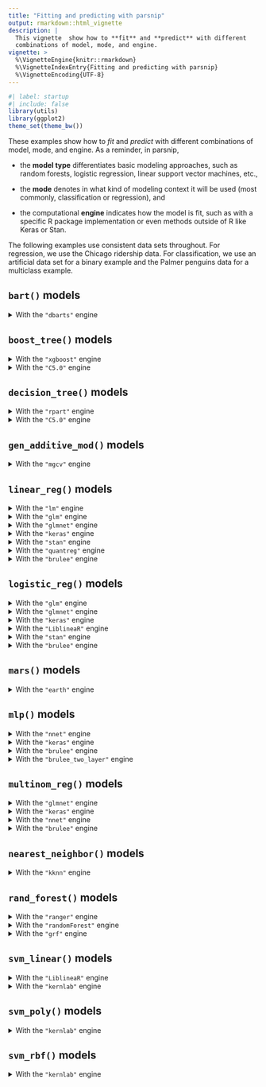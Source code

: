 ```yaml
---
title: "Fitting and predicting with parsnip"
output: rmarkdown::html_vignette
description: |
  This vignette  show how to **fit** and **predict** with different 
  combinations of model, mode, and engine.
vignette: >
  %\VignetteEngine{knitr::rmarkdown}
  %\VignetteIndexEntry{Fitting and predicting with parsnip}
  %\VignetteEncoding{UTF-8}
---
```


```r
#| label: startup
#| include: false
library(utils)
library(ggplot2)
theme_set(theme_bw())
```

These examples show how to *fit* and *predict* with different combinations of model, mode, and engine. As a reminder, in parsnip, 

- the **model type** differentiates basic modeling approaches, such as random forests, logistic regression, linear support vector machines, etc.,

- the **mode** denotes in what kind of modeling context it will be used (most commonly, classification or regression), and

- the computational **engine** indicates how the model is fit, such as with a specific R package implementation or even methods outside of R like Keras or Stan.

The following examples use consistent data sets throughout. For regression, we use the Chicago ridership data. For classification, we use an artificial data set for a binary example and the Palmer penguins data for a multiclass example.


## `bart()` models

  <details id="bart-dbarts"> 
  
  <summary>With the `"dbarts"` engine</summary>
  
  <h3>Regression Example (`dbarts`)</h3>

  ```r
  #| echo: false
  knitr::spin_child("template-reg-chicago.R")
  ```

  We can define the model with specific parameters:

  ```r
  bt_reg_spec <- 
    bart(trees = 15) |> 
    # This model can be used for classification or regression, so set mode
    set_mode("regression") |> 
    set_engine("dbarts")
  bt_reg_spec
  ```

  Now we create the model fit object:

  ```r
  set.seed(1)
  bt_reg_fit <- bt_reg_spec |> fit(ridership ~ ., data = Chicago_train)
  bt_reg_fit
  ```

  The holdout data can be predicted:

  ```r
  predict(bt_reg_fit, Chicago_test)
  ```


  <h3>Classification Example (`dbarts`)</h3>

  ```r
  #| echo: false
  knitr::spin_child("template-cls-two-class.R")
  ```

  We can define the model with specific parameters:

  ```r
  bt_cls_spec <- 
    bart(trees = 15) |> 
    # This model can be used for classification or regression, so set mode
    set_mode("classification") |> 
    set_engine("dbarts")
  bt_cls_spec
  ```

  Now we create the model fit object:

  ```r
  set.seed(1)
  bt_cls_fit <- bt_cls_spec |> fit(Class ~ ., data = data_train)
  bt_cls_fit
  ```

  The holdout data can be predicted for both hard class predictions and probabilities. We'll bind these together into one tibble:

  ```r
  bind_cols(
    predict(bt_cls_fit, data_test),
    predict(bt_cls_fit, data_test, type = "prob")
  )
  ```
    
  </details>


## `boost_tree()` models

  <details id="boost-tree-xgboost"> 
  
  <summary>With the `"xgboost"` engine</summary>
  
  <h3>Regression Example (`xgboost`)</h3>

  ```r
  #| echo: false
  knitr::spin_child("template-reg-chicago.R")
  ```

  We can define the model with specific parameters:

  ```r
  bt_reg_spec <- 
    boost_tree(trees = 15) |> 
    # This model can be used for classification or regression, so set mode
    set_mode("regression") |> 
    set_engine("xgboost")
  bt_reg_spec
  ```

  Now we create the model fit object:

  ```r
  set.seed(1)
  bt_reg_fit <- bt_reg_spec |> fit(ridership ~ ., data = Chicago_train)
  bt_reg_fit
  ```

  The holdout data can be predicted:

  ```r
  predict(bt_reg_fit, Chicago_test)
  ```


  <h3>Classification Example (`xgboost`)</h3>

  ```r
  #| echo: false
  knitr::spin_child("template-cls-two-class.R")
  ```

  We can define the model with specific parameters:

  ```r
  bt_cls_spec <- 
    boost_tree(trees = 15) |> 
    # This model can be used for classification or regression, so set mode
    set_mode("classification") |> 
    set_engine("xgboost")
  bt_cls_spec
  ```

  Now we create the model fit object:

  ```r
  set.seed(1)
  bt_cls_fit <- bt_cls_spec |> fit(Class ~ ., data = data_train)
  bt_cls_fit
  ```

  The holdout data can be predicted for both hard class predictions and probabilities. We'll bind these together into one tibble:

  ```r
  bind_cols(
    predict(bt_cls_fit, data_test),
    predict(bt_cls_fit, data_test, type = "prob")
  )
  ```
    
  </details>


  <details id="boost-tree-C5.0"> 
  
  <summary>With the `"C5.0"` engine</summary>

  <h3>Classification Example (`C5.0`)</h3>

  ```r
  #| echo: false
  knitr::spin_child("template-cls-two-class.R")
  ```

  We can define the model with specific parameters:

  ```r
  bt_cls_spec <- 
    boost_tree(trees = 15) |> 
    set_mode("classification") |> 
    set_engine("C5.0")
  bt_cls_spec
  ```

  Now we create the model fit object:

  ```r
  set.seed(1)
  bt_cls_fit <- bt_cls_spec |> fit(Class ~ ., data = data_train)
  bt_cls_fit
  ```

  The holdout data can be predicted for both hard class predictions and probabilities. We'll bind these together into one tibble:

  ```r
  bind_cols(
    predict(bt_cls_fit, data_test),
    predict(bt_cls_fit, data_test, type = "prob")
  )
  ```
    
  </details>  
  
  
## `decision_tree()` models

  <details id="decision-tree-rpart"> 
  
  <summary>With the `"rpart"` engine</summary>
  
  <h3>Regression Example (`rpart`)</h3>

  ```r
  #| echo: false
  knitr::spin_child("template-reg-chicago.R")
  ```

  We can define the model with specific parameters:

  ```r
  dt_reg_spec <- 
    decision_tree(tree_depth = 30) |> 
    # This model can be used for classification or regression, so set mode
    set_mode("regression") |> 
    set_engine("rpart")
  dt_reg_spec
  ```

  Now we create the model fit object:

  ```r
  set.seed(1)
  dt_reg_fit <- dt_reg_spec |> fit(ridership ~ ., data = Chicago_train)
  dt_reg_fit
  ```

  The holdout data can be predicted:

  ```r
  predict(dt_reg_fit, Chicago_test)
  ```


  <h3>Classification Example (`rpart`)</h3>

  ```r
  #| echo: false
  knitr::spin_child("template-cls-two-class.R")
  ```

  We can define the model with specific parameters:

  ```r
  dt_cls_spec <- 
    decision_tree(tree_depth = 30) |> 
    # This model can be used for classification or regression, so set mode
    set_mode("classification") |> 
    set_engine("rpart")
  dt_cls_spec
  ```

  Now we create the model fit object:

  ```r
  set.seed(1)
  dt_cls_fit <- dt_cls_spec |> fit(Class ~ ., data = data_train)
  dt_cls_fit
  ```

  The holdout data can be predicted for both hard class predictions and probabilities. We'll bind these together into one tibble:

  ```r
  bind_cols(
    predict(dt_cls_fit, data_test),
    predict(dt_cls_fit, data_test, type = "prob")
  )
  ```
    
  </details>
  
  
  <details id="decision-tree-C5.0"> 
  
  <summary>With the `"C5.0"` engine</summary>
  
  <h3>Classification Example (`C5.0`)</h3>

  ```r
  #| echo: false
  knitr::spin_child("template-cls-two-class.R")
  ```

  We can define the model with specific parameters:

  ```r
  dt_cls_spec <- 
    decision_tree(min_n = 2) |> 
    set_mode("classification") |> 
    set_engine("C5.0")
  dt_cls_spec
  ```

  Now we create the model fit object:

  ```r
  set.seed(1)
  dt_cls_fit <- dt_cls_spec |> fit(Class ~ ., data = data_train)
  dt_cls_fit
  ```

  The holdout data can be predicted for both hard class predictions and probabilities. We'll bind these together into one tibble:

  ```r
  bind_cols(
    predict(dt_cls_fit, data_test),
    predict(dt_cls_fit, data_test, type = "prob")
  )
  ```
    
  </details>

## `gen_additive_mod()` models

  <details id="gen-additive-mod-mgcv"> 
  
  <summary>With the `"mgcv"` engine</summary>
  
  <h3>Regression Example (`mgcv`)</h3>

  ```r
  #| echo: false
  knitr::spin_child("template-reg-chicago.R")
  ```

  We can define the model with specific parameters:

  ```r
  gam_reg_spec <- 
    gen_additive_mod(select_features = FALSE, adjust_deg_free = 10) |> 
    # This model can be used for classification or regression, so set mode
    set_mode("regression") |> 
    set_engine("mgcv")
  gam_reg_spec
  ```

  Now we create the model fit object:

  ```r
  set.seed(1)
  gam_reg_fit <- gam_reg_spec |> 
    fit(ridership ~ Clark_Lake + Quincy_Wells, data = Chicago_train)
  gam_reg_fit
  ```

  The holdout data can be predicted:

  ```r
  predict(gam_reg_fit, Chicago_test)
  ```


  <h3>Classification Example (`mgcv`)</h3>

  ```r
  #| echo: false
  knitr::spin_child("template-cls-two-class.R")
  ```

  We can define the model with specific parameters:

  ```r
  gam_cls_spec <- 
    gen_additive_mod(select_features = FALSE, adjust_deg_free = 10) |> 
    # This model can be used for classification or regression, so set mode
    set_mode("classification") |> 
    set_engine("mgcv")
  gam_cls_spec
  ```

  Now we create the model fit object:

  ```r
  set.seed(1)
  gam_cls_fit <- gam_cls_spec |> fit(Class ~ A + B, data = data_train)
  gam_cls_fit
  ```

  The holdout data can be predicted for both hard class predictions and probabilities. We'll bind these together into one tibble:

  ```r
  bind_cols(
    predict(gam_cls_fit, data_test),
    predict(gam_cls_fit, data_test, type = "prob")
  )
  ```
    
  </details>

  
## `linear_reg()` models

  <details id="linear-reg-lm"> 
  
  <summary>With the `"lm"` engine</summary>
  
  <h3>Regression Example (`lm`)</h3>

  ```r
  #| echo: false
  knitr::spin_child("template-reg-chicago.R")
  ```

  We can define the model with specific parameters:

  ```r
  linreg_reg_spec <- 
    linear_reg() |> 
    set_engine("lm")
  linreg_reg_spec
  ```

  Now we create the model fit object:

  ```r
  set.seed(1)
  linreg_reg_fit <- linreg_reg_spec |> fit(ridership ~ ., data = Chicago_train)
  linreg_reg_fit
  ```

  The holdout data can be predicted:

  ```r
  predict(linreg_reg_fit, Chicago_test)
  ```
    
  </details>

  <details id="linear-reg-glm"> 
  
  <summary>With the `"glm"` engine</summary>
  
  <h3>Regression Example (`glm`)</h3>

  ```r
  #| echo: false
  knitr::spin_child("template-reg-chicago.R")
  ```

  We can define the model with specific parameters:

  ```r
  linreg_reg_spec <- 
    linear_reg() |> 
    set_engine("glm")
  linreg_reg_spec
  ```

  Now we create the model fit object:

  ```r
  set.seed(1)
  linreg_reg_fit <- linreg_reg_spec |> fit(ridership ~ ., data = Chicago_train)
  linreg_reg_fit
  ```

  The holdout data can be predicted:

  ```r
  predict(linreg_reg_fit, Chicago_test)
  ```
    
  </details>

  <details id="linear-reg-glmnet"> 
  
  <summary>With the `"glmnet"` engine</summary>

  <h3>Regression Example (`glmnet`)</h3>

  ```r
  #| echo: false
  knitr::spin_child("template-reg-chicago.R")
  ```

  We can define the model with specific parameters:

  ```r
  linreg_reg_spec <- 
    linear_reg(penalty = 0.1) |> 
    set_engine("glmnet")
  linreg_reg_spec
  ```

  Now we create the model fit object:

  ```r
  set.seed(1)
  linreg_reg_fit <- linreg_reg_spec |> fit(ridership ~ ., data = Chicago_train)
  linreg_reg_fit
  ```

  The holdout data can be predicted:

  ```r
  predict(linreg_reg_fit, Chicago_test)
  ```
    
  </details>


  <details id="linear-reg-keras"> 
  
  <summary>With the `"keras"` engine</summary>
  
  <h3>Regression Example (`keras`)</h3>

  ```r
  #| echo: false
  knitr::spin_child("template-reg-chicago.R")
  ```

  We can define the model with specific parameters:

  ```r
  linreg_reg_spec <- 
    linear_reg(penalty = 0.1) |> 
    set_engine("keras")
  linreg_reg_spec
  ```

  Now we create the model fit object:

  ```r
  set.seed(1)
  linreg_reg_fit <- linreg_reg_spec |> fit(ridership ~ ., data = Chicago_train)
  linreg_reg_fit
  ```

  The holdout data can be predicted:

  ```r
  predict(linreg_reg_fit, Chicago_test)
  ```
    
  </details>


  <details id="linear-reg-stan"> 
  
  <summary>With the `"stan"` engine</summary>
  
  <h3>Regression Example (`stan`)</h3>

  ```r
  #| echo: false
  knitr::spin_child("template-reg-chicago.R")
  ```

  We can define the model with specific parameters:

  ```r
  linreg_reg_spec <- 
    linear_reg() |> 
    set_engine("stan")
  linreg_reg_spec
  ```

  Now we create the model fit object:

  ```r
  set.seed(1)
  linreg_reg_fit <- linreg_reg_spec |> fit(ridership ~ ., data = Chicago_train)
  linreg_reg_fit
  ```

  The holdout data can be predicted:

  ```r
  predict(linreg_reg_fit, Chicago_test)
  ```
    
  </details>

  <details id="linear-reg-quantreg"> 
  
  <summary>With the `"quantreg"` engine</summary>
  
  <h3>Quantile regression Example (`quantreg`)</h3>

  ```r
  #| echo: false
  knitr::spin_child("template-reg-sacramento.R")
  ```

  We can define the model but should set the model mode. Also, for these models the levels of the distirunbtion that we would like to predict need to specified with the mode using the `quantile_levels` argument. Let's predict the 0.25, 0.50, and 0.75 quantiles:

  ```r
  linreg_quant_spec <- 
    linear_reg() |> 
    set_engine("quantreg") |> 
    set_mode("quantile regression", quantile_levels = (1:3) / 4)
  linreg_quant_spec
  ```

  Now we create the model fit object:

  ```r
  set.seed(1)
  linreg_quant_fit <- linreg_quant_spec |> fit(price ~ sqft, data = sac_train)
  linreg_quant_fit
  ```

  The holdout data can be predicted:

  ```r
  quant_pred <- predict(linreg_quant_fit, sac_test)
  quant_pred
  ```
  
  `.pred_quantile` is a vector type that contains all of the quartile predictions for each row.  You can convert this to a rectangular data set using either of: 
  
  ```r
  as.matrix(quant_pred$.pred_quantile)
  
  # or 
  as_tibble(quant_pred$.pred_quantile)
  ```
  
  </details>

  <details id="linear-reg-brulee"> 
  
  <summary>With the `"brulee"` engine</summary>
  
  <h3>Regression Example (`brulee`)</h3>

  ```r
  #| echo: false
  knitr::spin_child("template-reg-chicago.R")
  ```

  We can define the model with specific parameters:

  ```r
  linreg_reg_spec <- 
    linear_reg() |> 
    set_engine("brulee")
  linreg_reg_spec
  ```

  Now we create the model fit object:

  ```r
  set.seed(1)
  linreg_reg_fit <- linreg_reg_spec |> fit(ridership ~ ., data = Chicago_train)
  linreg_reg_fit
  ```

  The holdout data can be predicted:

  ```r
  predict(linreg_reg_fit, Chicago_test)
  ```
    
  </details>
  
## `logistic_reg()` models

  <details id="logistic-reg-glm"> 
  
  <summary>With the `"glm"` engine</summary>
  
  <h3>Classification Example (`glm`)</h3>

  ```r
  #| echo: false
  knitr::spin_child("template-cls-two-class.R")
  ```

  We can define the model with specific parameters:

  ```r
  logreg_cls_spec <- 
    logistic_reg() |> 
    set_engine("glm")
  logreg_cls_spec
  ```

  Now we create the model fit object:

  ```r
  set.seed(1)
  logreg_cls_fit <- logreg_cls_spec |> fit(Class ~ ., data = data_train)
  logreg_cls_fit
  ```

  The holdout data can be predicted for both hard class predictions and probabilities. We'll bind these together into one tibble:

  ```r
  bind_cols(
    predict(logreg_cls_fit, data_test),
    predict(logreg_cls_fit, data_test, type = "prob")
  )
  ```
    
  </details>
  
  
  <details id="logistic-reg-glmnet"> 
  
  <summary>With the `"glmnet"` engine</summary>

  <h3>Classification Example (`glmnet`)</h3>

  ```r
  #| echo: false
  knitr::spin_child("template-cls-two-class.R")
  ```

  We can define the model with specific parameters:

  ```r
  logreg_cls_spec <- 
    logistic_reg(penalty = 0.1) |> 
    set_engine("glmnet")
  logreg_cls_spec
  ```

  Now we create the model fit object:

  ```r
  set.seed(1)
  logreg_cls_fit <- logreg_cls_spec |> fit(Class ~ ., data = data_train)
  logreg_cls_fit
  ```

  The holdout data can be predicted for both hard class predictions and probabilities. We'll bind these together into one tibble:

  ```r
  bind_cols(
    predict(logreg_cls_fit, data_test),
    predict(logreg_cls_fit, data_test, type = "prob")
  )
  ```
    
  </details>
  
  
  <details id="logistic-reg-keras"> 
  
  <summary>With the `"keras"` engine</summary>

  <h3>Classification Example (`keras`)</h3>

  ```r
  #| echo: false
  knitr::spin_child("template-cls-two-class.R")
  ```

  We can define the model with specific parameters:

  ```r
  logreg_cls_spec <- 
    logistic_reg(penalty = 0.1) |> 
    set_engine("keras")
  logreg_cls_spec
  ```

  Now we create the model fit object:

  ```r
  set.seed(1)
  logreg_cls_fit <- logreg_cls_spec |> fit(Class ~ ., data = data_train)
  logreg_cls_fit
  ```

  The holdout data can be predicted for both hard class predictions and probabilities. We'll bind these together into one tibble:

  ```r
  bind_cols(
    predict(logreg_cls_fit, data_test),
    predict(logreg_cls_fit, data_test, type = "prob")
  )
  ```
    
  </details>


  <details id="logistic-reg-LiblineaR"> 
  
  <summary>With the `"LiblineaR"` engine</summary>

  <h3>Classification Example (`LiblineaR`)</h3>

  ```r
  #| echo: false
  knitr::spin_child("template-cls-two-class.R")
  ```

  We can define the model with specific parameters:

  ```r
  logreg_cls_spec <- 
    logistic_reg(penalty = 0.1) |> 
    set_engine("LiblineaR")
  logreg_cls_spec
  ```

  Now we create the model fit object:

  ```r
  set.seed(1)
  logreg_cls_fit <- logreg_cls_spec |> fit(Class ~ ., data = data_train)
  logreg_cls_fit
  ```

  The holdout data can be predicted for both hard class predictions and probabilities. We'll bind these together into one tibble:

  ```r
  bind_cols(
    predict(logreg_cls_fit, data_test),
    predict(logreg_cls_fit, data_test, type = "prob")
  )
  ```
    
  </details>


  <details id="logistic-reg-stan"> 
  
  <summary>With the `"stan"` engine</summary>
  
  <h3>Classification Example (`stan`)</h3>

  ```r
  #| echo: false
  knitr::spin_child("template-cls-two-class.R")
  ```

  We can define the model with specific parameters:

  ```r
  logreg_cls_spec <- 
    logistic_reg() |> 
    set_engine("stan")
  logreg_cls_spec
  ```

  Now we create the model fit object:

  ```r
  set.seed(1)
  logreg_cls_fit <- logreg_cls_spec |> fit(Class ~ ., data = data_train)
  logreg_cls_fit
  ```

  The holdout data can be predicted for both hard class predictions and probabilities. We'll bind these together into one tibble:

  ```r
  bind_cols(
    predict(logreg_cls_fit, data_test),
    predict(logreg_cls_fit, data_test, type = "prob")
  )
  ```
    
  </details>


  <details id="logistic-reg-brulee"> 
  
  <summary>With the `"brulee"` engine</summary>
  
  <h3>Classification Example (`brulee`)</h3>

  ```r
  #| echo: false
  knitr::spin_child("template-cls-two-class.R")
  ```

  We can define the model with specific parameters:

  ```r
  logreg_cls_spec <- 
    logistic_reg() |> 
    set_engine("brulee")
  logreg_cls_spec
  ```

  Now we create the model fit object:

  ```r
  set.seed(1)
  logreg_cls_fit <- logreg_cls_spec |> fit(Class ~ ., data = data_train)
  logreg_cls_fit
  ```

  The holdout data can be predicted for both hard class predictions and probabilities. We'll bind these together into one tibble:

  ```r
  bind_cols(
    predict(logreg_cls_fit, data_test),
    predict(logreg_cls_fit, data_test, type = "prob")
  )
  ```
    
  </details>
  
## `mars()` models 

  <details id="mars-earth"> 
  
  <summary>With the `"earth"` engine</summary>

  <h3>Regression Example (`earth`)</h3>

  ```r
  #| echo: false
  knitr::spin_child("template-reg-chicago.R")
  ```

  We can define the model with specific parameters:

  ```r
  mars_reg_spec <- 
    mars(prod_degree = 1, prune_method = "backward") |> 
    # This model can be used for classification or regression, so set mode
    set_mode("regression") |> 
    set_engine("earth")
  mars_reg_spec
  ```

  Now we create the model fit object:

  ```r
  set.seed(1)
  mars_reg_fit <- mars_reg_spec |> fit(ridership ~ ., data = Chicago_train)
  mars_reg_fit
  ```

  The holdout data can be predicted:

  ```r
  predict(mars_reg_fit, Chicago_test)
  ```

  <h3>Classification Example (`earth`)</h3>

  ```r
  #| echo: false
  knitr::spin_child("template-cls-two-class.R")
  ```

  We can define the model with specific parameters:

  ```r
  mars_cls_spec <- 
    mars(prod_degree = 1, prune_method = "backward") |> 
    # This model can be used for classification or regression, so set mode
    set_mode("classification") |> 
    set_engine("earth")
  mars_cls_spec
  ```

  Now we create the model fit object:

  ```r
  set.seed(1)
  mars_cls_fit <- mars_cls_spec |> fit(Class ~ ., data = data_train)
  mars_cls_fit
  ```

  The holdout data can be predicted for both hard class predictions and probabilities. We'll bind these together into one tibble:

  ```r
  bind_cols(
    predict(mars_cls_fit, data_test),
    predict(mars_cls_fit, data_test, type = "prob")
  )
  ```
    
  </details>


## `mlp()` models

  <details id="mlp-nnet"> 
  
  <summary>With the `"nnet"` engine</summary>

  <h3>Regression Example (`nnet`)</h3>

  ```r
  #| echo: false
  knitr::spin_child("template-reg-chicago.R")
  ```

  We can define the model with specific parameters:

  ```r
  mlp_reg_spec <- 
    mlp(penalty = 0, epochs = 100) |> 
    # This model can be used for classification or regression, so set mode
    set_mode("regression") |> 
    set_engine("nnet")
  mlp_reg_spec
  ```

  Now we create the model fit object:

  ```r
  set.seed(1)
  mlp_reg_fit <- mlp_reg_spec |> fit(ridership ~ ., data = Chicago_train)
  mlp_reg_fit
  ```

  The holdout data can be predicted:

  ```r
  predict(mlp_reg_fit, Chicago_test)
  ```

  <h3>Classification Example (`nnet`)</h3>

  ```r
  #| echo: false
  knitr::spin_child("template-cls-two-class.R")
  ```

  We can define the model with specific parameters:

  ```r
  mlp_cls_spec <- 
    mlp(penalty = 0, epochs = 100) |> 
    # This model can be used for classification or regression, so set mode
    set_mode("classification") |> 
    set_engine("nnet")
  mlp_cls_spec
  ```

  Now we create the model fit object:

  ```r
  set.seed(1)
  mlp_cls_fit <- mlp_cls_spec |> fit(Class ~ ., data = data_train)
  mlp_cls_fit
  ```

  The holdout data can be predicted for both hard class predictions and probabilities. We'll bind these together into one tibble:

  ```r
  bind_cols(
    predict(mlp_cls_fit, data_test),
    predict(mlp_cls_fit, data_test, type = "prob")
  )
  ```
    
  </details>
  
  <details id="mlp-keras"> 
  
  <summary>With the `"keras"` engine</summary>

  <h3>Regression Example (`keras`)</h3>

  ```r
  #| echo: false
  knitr::spin_child("template-reg-chicago.R")
  ```

  We can define the model with specific parameters:

  ```r
  mlp_reg_spec <- 
    mlp(penalty = 0, epochs = 20) |> 
    # This model can be used for classification or regression, so set mode
    set_mode("regression") |> 
    set_engine("keras")
  mlp_reg_spec
  ```

  Now we create the model fit object:

  ```r
  set.seed(1)
  mlp_reg_fit <- mlp_reg_spec |> fit(ridership ~ ., data = Chicago_train)
  mlp_reg_fit
  ```

  The holdout data can be predicted:

  ```r
  predict(mlp_reg_fit, Chicago_test)
  ```


  <h3>Classification Example (`keras`)</h3>

  ```r
  #| echo: false
  knitr::spin_child("template-cls-two-class.R")
  ```

  We can define the model with specific parameters:

  ```r
  mlp_cls_spec <- 
    mlp(penalty = 0, epochs = 20) |> 
    # This model can be used for classification or regression, so set mode
    set_mode("classification") |> 
    set_engine("keras")
  mlp_cls_spec
  ```

  Now we create the model fit object:

  ```r
  set.seed(1)
  mlp_cls_fit <- mlp_cls_spec |> fit(Class ~ ., data = data_train)
  mlp_cls_fit
  ```

  The holdout data can be predicted for both hard class predictions and probabilities. We'll bind these together into one tibble:

  ```r
  bind_cols(
    predict(mlp_cls_fit, data_test),
    predict(mlp_cls_fit, data_test, type = "prob")
  )
  ```
    
  </details>  
  

  <details id="mlp-brulee"> 
  
  <summary>With the `"brulee"` engine</summary>

  <h3>Regression Example (`brulee`)</h3>

  ```r
  #| echo: false
  knitr::spin_child("template-reg-chicago.R")
  ```

  We can define the model with specific parameters:

  ```r
  mlp_reg_spec <- 
    mlp(penalty = 0, epochs = 100) |> 
    # This model can be used for classification or regression, so set mode
    set_mode("regression") |> 
    set_engine("brulee")
  mlp_reg_spec
  ```

  Now we create the model fit object:

  ```r
  set.seed(1)
  mlp_reg_fit <- mlp_reg_spec |> fit(ridership ~ ., data = Chicago_train)
  mlp_reg_fit
  ```

  The holdout data can be predicted:

  ```r
  predict(mlp_reg_fit, Chicago_test)
  ```

  <h3>Classification Example (`brulee`)</h3>

  ```r
  #| echo: false
  knitr::spin_child("template-cls-two-class.R")
  ```

  We can define the model with specific parameters:

  ```r
  mlp_cls_spec <- 
    mlp(penalty = 0, epochs = 100) |> 
    # This model can be used for classification or regression, so set mode
    set_mode("classification") |> 
    set_engine("brulee")
  mlp_cls_spec
  ```

  Now we create the model fit object:

  ```r
  set.seed(1)
  mlp_cls_fit <- mlp_cls_spec |> fit(Class ~ ., data = data_train)
  mlp_cls_fit
  ```

  The holdout data can be predicted for both hard class predictions and probabilities. We'll bind these together into one tibble:

  ```r
  bind_cols(
    predict(mlp_cls_fit, data_test),
    predict(mlp_cls_fit, data_test, type = "prob")
  )
  ```
    
  </details>
  
  <details id="mlp-brulee_two_layer_two_layer"> 
  
  <summary>With the `"brulee_two_layer"` engine</summary>

  <h3>Regression Example (`brulee_two_layer`)</h3>

  ```r
  #| echo: false
  knitr::spin_child("template-reg-chicago.R")
  ```

  We can define the model with specific parameters:

  ```r
  mlp_reg_spec <- 
    mlp(penalty = 0, epochs = 10) |> 
    # This model can be used for classification or regression, so set mode
    set_mode("regression") |> 
    set_engine("brulee_two_layer", hidden_units_2 = 2)
  mlp_reg_spec
  ```

  Now we create the model fit object:

  ```r
  set.seed(13)
  mlp_reg_fit <- mlp_reg_spec |> fit(ridership ~ ., data = Chicago_train)
  mlp_reg_fit
  ```

  The holdout data can be predicted:

  ```r
  predict(mlp_reg_fit, Chicago_test)
  ```

  <h3>Classification Example (`brulee_two_layer`)</h3>

  ```r
  #| echo: false
  knitr::spin_child("template-cls-two-class.R")
  ```

  We can define the model with specific parameters:

  ```r
  mlp_cls_spec <- 
    mlp(penalty = 0, epochs = 10) |> 
    # This model can be used for classification or regression, so set mode
    set_mode("classification") |> 
    set_engine("brulee_two_layer", hidden_units_2 = 2)
  mlp_cls_spec
  ```

  Now we create the model fit object:

  ```r
  set.seed(12)
  mlp_cls_fit <- mlp_cls_spec |> fit(Class ~ ., data = data_train)
  mlp_cls_fit
  ```

  The holdout data can be predicted for both hard class predictions and probabilities. We'll bind these together into one tibble:

  ```r
  bind_cols(
    predict(mlp_cls_fit, data_test),
    predict(mlp_cls_fit, data_test, type = "prob")
  )
  ```
    
  </details>
  
  
## `multinom_reg()` models

  <details id="multinom-reg-glmnet"> 

  <summary>With the `"glmnet"` engine</summary>

  <h3>Classification Example (`glmnet`)</h3>

  ```r
  #| echo: false
  knitr::spin_child("template-cls-multi-class.R")
  ```

  We can define the model with specific parameters:

  ```r
  mr_cls_spec <- 
    multinom_reg(penalty = 0.1) |> 
    set_engine("glmnet")
  mr_cls_spec
  ```

  Now we create the model fit object:

  ```r
  set.seed(1)
  mr_cls_fit <- mr_cls_spec |> fit(island ~ ., data = penguins_train)
  mr_cls_fit
  ```

  The holdout data can be predicted for both hard class predictions and probabilities. We'll bind these together into one tibble:

  ```r
  bind_cols(
    predict(mr_cls_fit, penguins_test),
    predict(mr_cls_fit, penguins_test, type = "prob")
  )
  ```

  </details>


  <details id="multinom-reg-keras"> 

  <summary>With the `"keras"` engine</summary>

  <h3>Classification Example (`keras`)</h3>

  ```r
  #| echo: false
  knitr::spin_child("template-cls-multi-class.R")
  ```

  We can define the model with specific parameters:

  ```r
  mr_cls_spec <- 
    multinom_reg(penalty = 0.1) |> 
    set_engine("keras")
  mr_cls_spec
  ```

  Now we create the model fit object:

  ```r
  set.seed(1)
  mr_cls_fit <- mr_cls_spec |> fit(island ~ ., data = penguins_train)
  mr_cls_fit
  ```

  The holdout data can be predicted for both hard class predictions and probabilities. We'll bind these together into one tibble:

  ```r
  bind_cols(
    predict(mr_cls_fit, penguins_test),
    predict(mr_cls_fit, penguins_test, type = "prob")
  )
  ```

  </details>


  <details id="multinom-reg-nnet"> 

  <summary>With the `"nnet"` engine</summary>

  <h3>Classification Example (`nnet`)</h3>

  ```r
  #| echo: false
  knitr::spin_child("template-cls-multi-class.R")
  ```

  We can define the model with specific parameters:

  ```r
  mr_cls_spec <- 
    multinom_reg(penalty = 0.1) |> 
    set_engine("nnet")
  mr_cls_spec
  ```

  Now we create the model fit object:

  ```r
  set.seed(1)
  mr_cls_fit <- mr_cls_spec |> fit(island ~ ., data = penguins_train)
  mr_cls_fit
  ```

  The holdout data can be predicted for both hard class predictions and probabilities. We'll bind these together into one tibble:

  ```r
  bind_cols(
    predict(mr_cls_fit, penguins_test),
    predict(mr_cls_fit, penguins_test, type = "prob")
  )
  ```

  </details>


  <details id="multinom-reg-brulee"> 

  <summary>With the `"brulee"` engine</summary>

  <h3>Classification Example (`brulee`)</h3>

  ```r
  #| echo: false
  knitr::spin_child("template-cls-multi-class.R")
  ```

  We can define the model with specific parameters:

  ```r
  mr_cls_spec <- 
    multinom_reg() |> 
    set_engine("brulee", learn_rate = 0.01, optimizer = "SGD")
  mr_cls_spec
  ```

  Now we create the model fit object:

  ```r
  set.seed(1)
  mr_cls_fit <- mr_cls_spec |> fit(island ~ ., data = penguins_train)
  mr_cls_fit
  ```

  The holdout data can be predicted for both hard class predictions and probabilities. We'll bind these together into one tibble:

  ```r
  bind_cols(
    predict(mr_cls_fit, penguins_test),
    predict(mr_cls_fit, penguins_test, type = "prob")
  )
  ```

  </details>
  
  
## `nearest_neighbor()` models

  <details id="nearest-neighbor-kknn"> 

  <summary>With the `"kknn"` engine</summary>

  <h3>Regression Example (`kknn`)</h3>

  ```r
  #| echo: false
  knitr::spin_child("template-reg-chicago.R")
  ```

  We can define the model with specific parameters:

  ```r
  knn_reg_spec <-
    nearest_neighbor(neighbors = 5, weight_func = "triangular") |>
    # This model can be used for classification or regression, so set mode
    set_mode("regression") |>
    set_engine("kknn")
  knn_reg_spec
  ```

  Now we create the model fit object:

  ```r
  knn_reg_fit <- knn_reg_spec |> fit(ridership ~ ., data = Chicago_train)
  knn_reg_fit
  ```

  The holdout data can be predicted:

  ```r
  predict(knn_reg_fit, Chicago_test)
  ```


  <h3>Classification Example (`kknn`)</h3>

  ```r
  #| echo: false
  knitr::spin_child("template-cls-two-class.R")
  ```

  Since there are two classes, we'll use an odd number of neighbors to avoid ties:

  ```r
  knn_cls_spec <-
    nearest_neighbor(neighbors = 11, weight_func = "triangular") |>
    # This model can be used for classification or regression, so set mode
    set_mode("classification") |>
    set_engine("kknn")
  knn_cls_spec
  ```

  Now we create the model fit object:

  ```r
  knn_cls_fit <- knn_cls_spec |> fit(Class ~ ., data = data_train)
  knn_cls_fit
  ```

  The holdout data can be predicted for both hard class predictions and probabilities. We'll bind these together into one tibble:

  ```r
  bind_cols(
    predict(knn_cls_fit, data_test),
    predict(knn_cls_fit, data_test, type = "prob")
  )
  ```
  
  </details>


## `rand_forest()` models

  <details id="rand-forest-ranger"> 
  
  <summary>With the `"ranger"` engine</summary>

  <h3>Regression Example (`ranger`)</h3>

  ```r
  #| echo: false
  knitr::spin_child("template-reg-chicago.R")
  ```

  We can define the model with specific parameters:

  ```r
  rf_reg_spec <- 
    rand_forest(trees = 200, min_n = 5) |> 
    # This model can be used for classification or regression, so set mode
    set_mode("regression") |> 
    set_engine("ranger")
  rf_reg_spec
  ```

  Now we create the model fit object:

  ```r
  set.seed(1)
  rf_reg_fit <- rf_reg_spec |> fit(ridership ~ ., data = Chicago_train)
  rf_reg_fit
  ```

  The holdout data can be predicted:

  ```r
  predict(rf_reg_fit, Chicago_test)
  ```


  <h3>Classification Example (`ranger`)</h3>

  ```r
  #| echo: false
  knitr::spin_child("template-cls-two-class.R")
  ```

  We can define the model with specific parameters:

  ```r
  rf_cls_spec <- 
    rand_forest(trees = 200, min_n = 5) |> 
    # This model can be used for classification or regression, so set mode
    set_mode("classification") |> 
    set_engine("ranger")
  rf_cls_spec
  ```

  Now we create the model fit object:

  ```r
  set.seed(1)
  rf_cls_fit <- rf_cls_spec |> fit(Class ~ ., data = data_train)
  rf_cls_fit
  ```

  The holdout data can be predicted for both hard class predictions and probabilities. We'll bind these together into one tibble:

  ```r
  bind_cols(
    predict(rf_cls_fit, data_test),
    predict(rf_cls_fit, data_test, type = "prob")
  )
  ```
    
  </details>


  <details id="rand-forest-randomForest"> 
  
  <summary>With the `"randomForest"` engine</summary>

  <h3>Regression Example (`randomForest`)</h3>

  ```r
  #| echo: false
  knitr::spin_child("template-reg-chicago.R")
  ```

  We can define the model with specific parameters:

  ```r
  rf_reg_spec <- 
    rand_forest(trees = 200, min_n = 5) |> 
    # This model can be used for classification or regression, so set mode
    set_mode("regression") |> 
    set_engine("randomForest")
  rf_reg_spec
  ```

  Now we create the model fit object:

  ```r
  set.seed(1)
  rf_reg_fit <- rf_reg_spec |> fit(ridership ~ ., data = Chicago_train)
  rf_reg_fit
  ```

  The holdout data can be predicted:

  ```r
  predict(rf_reg_fit, Chicago_test)
  ```


  <h3>Classification Example (`randomForest`)</h3>

  ```r
  #| echo: false
  knitr::spin_child("template-cls-two-class.R")
  ```

  We can define the model with specific parameters:

  ```r
  rf_cls_spec <- 
    rand_forest(trees = 200, min_n = 5) |> 
    # This model can be used for classification or regression, so set mode
    set_mode("classification") |> 
    set_engine("randomForest")
  rf_cls_spec
  ```

  Now we create the model fit object:

  ```r
  set.seed(1)
  rf_cls_fit <- rf_cls_spec |> fit(Class ~ ., data = data_train)
  rf_cls_fit
  ```

  The holdout data can be predicted for both hard class predictions and probabilities. We'll bind these together into one tibble:

  ```r
  bind_cols(
    predict(rf_cls_fit, data_test),
    predict(rf_cls_fit, data_test, type = "prob")
  )
  ```
    
  </details>

  <details id="rand-forest-grf"> 
  
  <summary>With the `"grf"` engine</summary>

  <h3>Regression Example (`grf`)</h3>

  ```r
  #| echo: false
  knitr::spin_child("template-reg-chicago.R")
  ```

  We can define the model with specific parameters:

  ```r
  rf_reg_spec <- 
    rand_forest(trees = 200, min_n = 5) |> 
    # This model can be used for classification, regression, or quantile
    # regression so set mode
    set_mode("regression") |> 
    set_engine("grf")
  rf_reg_spec
  ```

  Now we create the model fit object:

  ```r
  set.seed(1)
  rf_reg_fit <- rf_reg_spec |> fit(ridership ~ ., data = Chicago_train)
  rf_reg_fit
  ```

  The holdout data can be predicted for their mean value as well as confidence intervals for the predictions:

  ```r
  predict(rf_reg_fit, Chicago_test)
  predict(rf_reg_fit, Chicago_test, type = "conf_int")
  ```


  <h3>Classification Example (`grf`)</h3>

  ```r
  #| echo: false
  knitr::spin_child("template-cls-two-class.R")
  ```

  We can define the model with specific parameters:

  ```r
  rf_cls_spec <- 
    rand_forest(trees = 200, min_n = 5) |> 
    # This model can be used for classification, regression, or quantile
    # regression so set mode
    set_mode("classification") |> 
    set_engine("grf")
  rf_cls_spec
  ```

  Now we create the model fit object:

  ```r
  set.seed(1)
  rf_cls_fit <- rf_cls_spec |> fit(Class ~ ., data = data_train)
  rf_cls_fit
  ```

  The holdout data can be predicted for both hard class predictions, probabilities, and confidence intervals. We'll bind these together into one tibble:

  ```r
  bind_cols(
    predict(rf_cls_fit, data_test),
    predict(rf_cls_fit, data_test, type = "prob"),
    predict(rf_cls_fit, data_test, type = "conf_int")
  )
  ```

  <h3>Quantile regression Example (`grf`)</h3>

  ```r
  #| echo: false
  knitr::spin_child("template-reg-sacramento.R")
  ```

  We can define the model but should set the model mode. Also, for these models the levels of the distirunbtion that we would like to predict need to specified with the mode using the `quantile_levels` argument. Let's predict the 0.25, 0.50, and 0.75 quantiles:

  ```r
  grf_quant_spec <- 
    rand_forest() |> 
    set_engine("grf") |> 
    set_mode("quantile regression", quantile_levels = (1:3) / 4)
  grf_quant_spec
  ```

  Now we create the model fit object:

  ```r
  set.seed(1)
  grf_quant_fit <- grf_quant_spec |> fit(price ~ sqft, data = sac_train)
  grf_quant_fit
  ```

  The holdout data can be predicted:

  ```r
  quant_pred <- predict(grf_quant_fit, sac_test)
  quant_pred
  ```
  
  `.pred_quantile` is a vector type that contains all of the quartile predictions for each row.  You can convert this to a rectangular data set using either of: 
  
  ```r
  as.matrix(quant_pred$.pred_quantile)
  
  # or 
  as_tibble(quant_pred$.pred_quantile)
  ```
  
  </details>
  
## `svm_linear()` models

  <details id="svm-linear-LiblineaR">
  
  <summary>With the `"LiblineaR"` engine</summary>

  <h3>Regression Example (`LiblineaR`)</h3>

  ```r
  #| echo: false
  knitr::spin_child("template-reg-chicago.R")
  ```

  We can define the model with specific parameters:

  ```r
  svm_reg_spec <- 
    svm_linear(cost = 1, margin = 0.1) |> 
    # This model can be used for classification or regression, so set mode
    set_mode("regression") |> 
    set_engine("LiblineaR")
  svm_reg_spec
  ```

  Now we create the model fit object:

  ```r
  set.seed(1)
  svm_reg_fit <- svm_reg_spec |> fit(ridership ~ ., data = Chicago_train)
  svm_reg_fit
  ```

  The holdout data can be predicted:

  ```r
  predict(svm_reg_fit, Chicago_test)
  ```


  <h3>Classification Example (`LiblineaR`)</h3>

  ```r
  #| echo: false
  knitr::spin_child("template-cls-two-class.R")
  ```

  We can define the model with specific parameters:

  ```r
  svm_cls_spec <- 
    svm_linear(cost = 1) |> 
    # This model can be used for classification or regression, so set mode
    set_mode("classification") |> 
    set_engine("LiblineaR")
  svm_cls_spec
  ```

  Now we create the model fit object:

  ```r
  set.seed(1)
  svm_cls_fit <- svm_cls_spec |> fit(Class ~ ., data = data_train)
  svm_cls_fit
  ```

  The holdout data can be predicted for hard class predictions.

  ```r
  predict(svm_cls_fit, data_test)
  ```

  </details>


  <details id="svm-linear-kernlab"> 
  
  <summary>With the `"kernlab"` engine</summary>

  <h3>Regression Example (`kernlab`)</h3>

  ```r
  #| echo: false
  knitr::spin_child("template-reg-chicago.R")
  ```

  We can define the model with specific parameters:

  ```r
  svm_reg_spec <- 
    svm_linear(cost = 1, margin = 0.1) |> 
    # This model can be used for classification or regression, so set mode
    set_mode("regression") |> 
    set_engine("kernlab")
  svm_reg_spec
  ```

  Now we create the model fit object:

  ```r
  set.seed(1)
  svm_reg_fit <- svm_reg_spec |> fit(ridership ~ ., data = Chicago_train)
  svm_reg_fit
  ```

  The holdout data can be predicted:

  ```r
  predict(svm_reg_fit, Chicago_test)
  ```


  <h3>Classification Example (`kernlab`)</h3>

  ```r
  #| echo: false
  knitr::spin_child("template-cls-two-class.R")
  ```

  We can define the model with specific parameters:

  ```r
  svm_cls_spec <- 
    svm_linear(cost = 1) |> 
    # This model can be used for classification or regression, so set mode
    set_mode("classification") |> 
    set_engine("kernlab")
  svm_cls_spec
  ```

  Now we create the model fit object:

  ```r
  set.seed(1)
  svm_cls_fit <- svm_cls_spec |> fit(Class ~ ., data = data_train)
  svm_cls_fit
  ```

  The holdout data can be predicted for both hard class predictions and probabilities. We'll bind these together into one tibble:

  ```r
  bind_cols(
    predict(svm_cls_fit, data_test),
    predict(svm_cls_fit, data_test, type = "prob")
  )
  ```
    
  </details>


## `svm_poly()` models

  <details id="svm-poly-kernlab">
  
  <summary>With the `"kernlab"` engine</summary>

  <h3>Regression Example (`kernlab`)</h3>

  ```r
  #| echo: false
  knitr::spin_child("template-reg-chicago.R")
  ```

  We can define the model with specific parameters:

  ```r
  svm_reg_spec <- 
    svm_poly(cost = 1, margin = 0.1) |> 
    # This model can be used for classification or regression, so set mode
    set_mode("regression") |> 
    set_engine("kernlab")
  svm_reg_spec
  ```

  Now we create the model fit object:

  ```r
  set.seed(1)
  svm_reg_fit <- svm_reg_spec |> fit(ridership ~ ., data = Chicago_train)
  svm_reg_fit
  ```

  The holdout data can be predicted:

  ```r
  predict(svm_reg_fit, Chicago_test)
  ```


  <h3>Classification Example (`kernlab`)</h3>

  ```r
  #| echo: false
  knitr::spin_child("template-cls-two-class.R")
  ```

  We can define the model with specific parameters:

  ```r
  svm_cls_spec <- 
    svm_poly(cost = 1) |> 
    # This model can be used for classification or regression, so set mode
    set_mode("classification") |> 
    set_engine("kernlab")
  svm_cls_spec
  ```

  Now we create the model fit object:

  ```r
  set.seed(1)
  svm_cls_fit <- svm_cls_spec |> fit(Class ~ ., data = data_train)
  svm_cls_fit
  ```

  The holdout data can be predicted for both hard class predictions and probabilities. We'll bind these together into one tibble:

  ```r
  bind_cols(
    predict(svm_cls_fit, data_test),
    predict(svm_cls_fit, data_test, type = "prob")
  )
  ```
    
  </details>


## `svm_rbf()` models

  <details id="svm-rbf-kernlab"> 

  <summary>With the `"kernlab"` engine</summary>

  <h3>Regression Example (`kernlab`)</h3>

  ```r
  #| echo: false
  knitr::spin_child("template-reg-chicago.R")
  ```

  We can define the model with specific parameters:

  ```r
  svm_reg_spec <- 
    svm_rbf(cost = 1, margin = 0.1) |> 
    # This model can be used for classification or regression, so set mode
    set_mode("regression") |> 
    set_engine("kernlab")
  svm_reg_spec
  ```

  Now we create the model fit object:

  ```r
  set.seed(1)
  svm_reg_fit <- svm_reg_spec |> fit(ridership ~ ., data = Chicago_train)
  svm_reg_fit
  ```

  The holdout data can be predicted:

  ```r
  predict(svm_reg_fit, Chicago_test)
  ```


  <h3>Classification Example (`kernlab`)</h3>

  ```r
  #| echo: false
  knitr::spin_child("template-cls-two-class.R")
  ```

  We can define the model with specific parameters:

  ```r
  svm_cls_spec <- 
    svm_rbf(cost = 1) |> 
    # This model can be used for classification or regression, so set mode
    set_mode("classification") |> 
    set_engine("kernlab")
  svm_cls_spec
  ```

  Now we create the model fit object:

  ```r
  set.seed(1)
  svm_cls_fit <- svm_cls_spec |> fit(Class ~ ., data = data_train)
  svm_cls_fit
  ```

  The holdout data can be predicted for both hard class predictions and probabilities. We'll bind these together into one tibble:

  ```r
  bind_cols(
    predict(svm_cls_fit, data_test),
    predict(svm_cls_fit, data_test, type = "prob")
  )
  ```
    
  </details>
